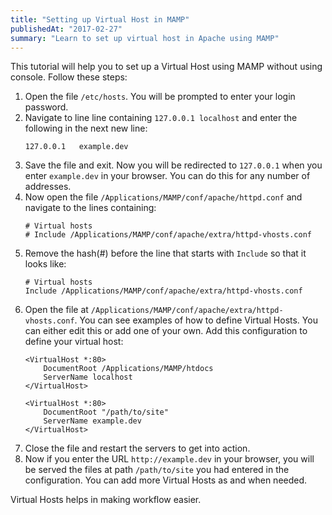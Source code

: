 ```yaml
---
title: "Setting up Virtual Host in MAMP"
publishedAt: "2017-02-27"
summary: "Learn to set up virtual host in Apache using MAMP"
---
```


This tutorial will help you to set up a Virtual Host using MAMP without using console. Follow these steps:

1. Open the file `/etc/hosts`. You will be prompted to enter your login password.
2. Navigate to line line containing `127.0.0.1 localhost` and enter the following in the next new line:
    ```
    127.0.0.1   example.dev
    ```
3. Save the file and exit. Now you will be redirected to `127.0.0.1` when you enter `example.dev` in your browser. 
You can do this for any number of addresses. 
4. Now open the file `/Applications/MAMP/conf/apache/httpd.conf` and navigate to the lines containing:
    ```apacheconf
    # Virtual hosts
    # Include /Applications/MAMP/conf/apache/extra/httpd-vhosts.conf
    ```
5. Remove the hash(#) before the line that starts with `Include` so that it looks like:
    ```apacheconf
    # Virtual hosts
    Include /Applications/MAMP/conf/apache/extra/httpd-vhosts.conf
    ```
6. Open the file at `/Applications/MAMP/conf/apache/extra/httpd-vhosts.conf`. 
    You can see examples of how to define Virtual Hosts. You can either edit this or add one of your own. 
    Add this configuration to define your virtual host:
    ```apacheconf
    <VirtualHost *:80>
        DocumentRoot /Applications/MAMP/htdocs
        ServerName localhost
    </VirtualHost>
    
    <VirtualHost *:80>
        DocumentRoot "/path/to/site"
        ServerName example.dev
    </VirtualHost>
    ```
7. Close the file and restart the servers to get into action.
8. Now if you enter the URL `http://example.dev` in your browser, 
you will be served the files at path `/path/to/site` you had entered in the configuration. 
You can add more Virtual Hosts as and when needed.

Virtual Hosts helps in making workflow easier.
